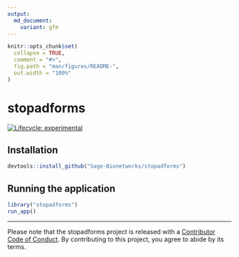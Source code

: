 ```yaml
---
output:
  md_document:
    variant: gfm
---
```


<!-- README.md is generated from README.Rmd. Please edit that file -->

```r
knitr::opts_chunk$set(
  collapse = TRUE,
  comment = "#>",
  fig.path = "man/figures/README-",
  out.width = "100%"
)
```

# stopadforms

<!-- badges: start -->
[![Lifecycle: experimental](https://img.shields.io/badge/lifecycle-experimental-orange.svg)](https://www.tidyverse.org/lifecycle/#experimental)
<!-- badges: end -->


## Installation

```r
devtools::install_github("Sage-Bionetworks/stopadforms")
```

## Running the application

```r
library("stopadforms")
run_app()
```

---

Please note that the stopadforms project is released with a [Contributor Code of
Conduct](.github/CODE_OF_CONDUCT.md). By contributing to this project, you agree
to abide by its terms.
